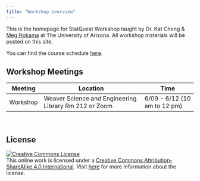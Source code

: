 ---
title: "Workshop overview"
---

This is the homepage for StatQuest Workshop taught by Dr. Kat Cheng & [Meg Hokama](https://meganhokama.github.io/website/) at The University of Arizona. All workshop materials will be posted on this site.

You can find the course schedule [here](index.qmd).

## Workshop Meetings

| Meeting  | Location                                              | Time                        |
|----------|-------------------------------------------------------|-----------------------------|
| Workshop | Weaver Science and Engineering Library Rm 212 or Zoom | 6/09 - 6/12 (10 am to 12 pm)|

<br>

## **License**

[![Creative Commons License](https://licensebuttons.net/l/by-sa/4.0/88x31.png){alt="Creative Commons License"}](https://creativecommons.org/licenses/by-sa/4.0/)\
This online work is licensed under a [Creative Commons Attribution-ShareAlike 4.0 International](https://creativecommons.org/licenses/by-sa/4.0/). Visit [here](https://github.com/dukestatsciintrods/blob/master/LICENSE.md) for more information about the license.
